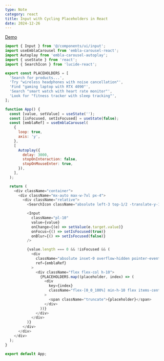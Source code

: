 ```yaml
---
type: Note
category: react
title: Input with Cycling Placeholders in React
date: 2024-12-26
---
```


[Demo](https://stackblitz.com/edit/vitejs-vite-yw14nhmv)

```javascript
import { Input } from '@/components/ui/input';
import useEmblaCarousel from 'embla-carousel-react';
import Autoplay from 'embla-carousel-autoplay';
import { useState } from 'react';
import { SearchIcon } from 'lucide-react';

export const PLACEHOLDERS = [
  'Search for products...',
  'Try "wireless headphones with noise cancellation"',
  'Find "gaming laptop with RTX 4090"',
  'Search "smart watch with heart rate monitor"',
  'Look for "fitness tracker with sleep tracking"',
];

function App() {
  const [value, setValue] = useState('');
  const [isFocused, setIsFocused] = useState(false);
  const [emblaRef] = useEmblaCarousel(
    {
      loop: true,
      axis: 'y',
    },
    [
      Autoplay({
        delay: 3000,
        stopOnInteraction: false,
        stopOnMouseEnter: true,
      }),
    ],
  );

  return (
    <div className="container">
      <div className="mx-auto max-w-7xl px-4">
        <div className="relative">
          <SearchIcon className="absolute left-3 top-1/2 -translate-y-1/2 size-4 text-gray-500 z-10" />

          <Input
            className="pl-10"
            value={value}
            onChange={(e) => setValue(e.target.value)}
            onFocus={() => setIsFocused(true)}
            onBlur={() => setIsFocused(false)}
          />

          {value.length === 0 && !isFocused && (
            <div
              className="absolute inset-0 overflow-hidden pointer-events-none text-muted-foreground/80"
              ref={emblaRef}
            >
              <div className="flex flex-col h-10">
                {PLACEHOLDERS.map((placeholder, index) => (
                  <div
                    key={index}
                    className="flex-[0_0_100%] min-h-10 flex items-center px-10"
                  >
                    <span className="truncate">{placeholder}</span>
                  </div>
                ))}
              </div>
            </div>
          )}
        </div>
      </div>
    </div>
  );
}

export default App;
```
